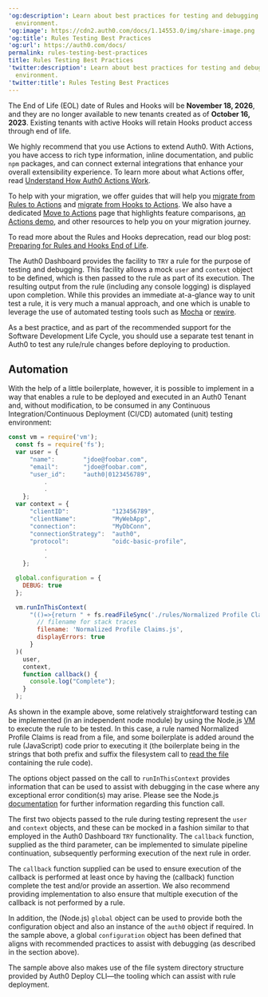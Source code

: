 ---
'og:description': Learn about best practices for testing and debugging your Auth0
  environment.
'og:image': https://cdn2.auth0.com/docs/1.14553.0/img/share-image.png
'og:title': Rules Testing Best Practices
'og:url': https://auth0.com/docs/
permalink: rules-testing-best-practices
title: Rules Testing Best Practices
'twitter:description': Learn about best practices for testing and debugging your Auth0
  environment.
'twitter:title': Rules Testing Best Practices
---
<Warning>

The End of Life (EOL) date of Rules and Hooks will be **November 18, 2026**, and they are no longer available to new tenants created as of **October 16, 2023**. Existing tenants with active Hooks will retain Hooks product access through end of life.

We highly recommend that you use Actions to extend Auth0. With Actions, you have access to rich type information, inline documentation, and public `npm` packages, and can connect external integrations that enhance your overall extensibility experience. To learn more about what Actions offer, read [Understand How Auth0 Actions Work](/docs/customize/actions/actions-overview).

To help with your migration, we offer guides that will help you [migrate from Rules to Actions](/docs/customize/actions/migrate/migrate-from-rules-to-actions) and [migrate from Hooks to Actions](/docs/customize/actions/migrate/migrate-from-hooks-to-actions). We also have a dedicated [Move to Actions](https://auth0.com/extensibility/movetoactions) page that highlights feature comparisons, [an Actions demo](https://www.youtube.com/watch?v=UesFSY1klrI), and other resources to help you on your migration journey.

To read more about the Rules and Hooks deprecation, read our blog post: [Preparing for Rules and Hooks End of Life](https://auth0.com/blog/preparing-for-rules-and-hooks-end-of-life/).

</Warning>

The <Tooltip tip="Auth0 Dashboard: Auth0's main product to configure your services." cta="View Glossary" href="/docs/glossary?term=Auth0+Dashboard">Auth0 Dashboard</Tooltip> provides the facility to `TRY` a rule for the purpose of testing and debugging. This facility allows a mock `user` and `context` object to be defined, which is then passed to the rule as part of its execution. The resulting output from the rule (including any console logging) is displayed upon completion. While this provides an immediate at-a-glance way to unit test a rule, it is very much a manual approach, and one which is unable to leverage the use of automated testing tools such as [Mocha](https://mochajs.org/) or [rewire](https://www.npmjs.com/package/rewire).

As a best practice, and as part of the recommended support for the Software Development Life Cycle, you should use a separate test tenant in Auth0 to test any rule/rule changes before deploying to production.

## Automation

With the help of a little boilerplate, however, it is possible to implement in a way that enables a rule to be deployed and executed in an Auth0 Tenant and, without modification, to be consumed in any Continuous Integration/Continuous Deployment (CI/CD) automated (unit) testing environment:

```javascript lines expandable
const vm = require('vm');
  const fs = require('fs');
  var user = {
      "name":        "jdoe@foobar.com",
      "email":       "jdoe@foobar.com",
      "user_id":     "auth0|0123456789",
          .
          .
    };
  var context = {
      "clientID":            "123456789",
      "clientName":          "MyWebApp",
      "connection":          "MyDbConn",
      "connectionStrategy":  "auth0",
      "protocol":            "oidc-basic-profile",
          .
          .
    };

  global.configuration = {
    DEBUG: true
  };

  vm.runInThisContext(
      "(()=>{return " + fs.readFileSync('./rules/Normalized Profile Claims.js') + " })();", {
        // filename for stack traces
        filename: 'Normalized Profile Claims.js',
        displayErrors: true
      }
  )(
    user,
    context,
    function callback() {
      console.log("Complete");
    }
  );
```






As shown in the example above, some relatively straightforward testing can be implemented (in an independent node module) by using the Node.js [VM](https://www.w3schools.com/nodejs/ref_vm.asp) to execute the rule to be tested. In this case, a rule named Normalized Profile Claims is read from a file, and some boilerplate is added around the rule (JavaScript) code prior to executing it (the boilerplate being in the strings that both prefix and suffix the filesystem call to [read the file](https://nodejs.org/api/fs.html#fs_fs_readfilesync_path_options) containing the rule code).

The options object passed on the call to `runInThisContext` provides information that can be used to assist with debugging in the case where any exceptional error condition(s) may arise. Please see the Node.js [documentation](https://node.readthedocs.io/en/stable/api/vm/) for further information regarding this function call.

The first two objects passed to the rule during testing represent the `user` and `context` objects, and these can be mocked in a fashion similar to that employed in the Auth0 Dashboard `TRY` functionality. The `callback` function, supplied as the third parameter, can be implemented to simulate pipeline continuation, subsequently performing execution of the next rule in order.

The `callback` function supplied can be used to ensure execution of the callback is performed at least once by having the (callback) function complete the test and/or provide an assertion. We also recommend providing implementation to also ensure that multiple execution of the callback is not performed by a rule.

In addition, the (Node.js) `global` object can be used to provide both the configuration object and also an instance of the `auth0` object if required. In the sample above, a global `configuration` object has been defined that aligns with recommended practices to assist with debugging (as described in the section above).

The sample above also makes use of the file system directory structure provided by Auth0 Deploy CLI—the tooling which can assist with rule deployment.
